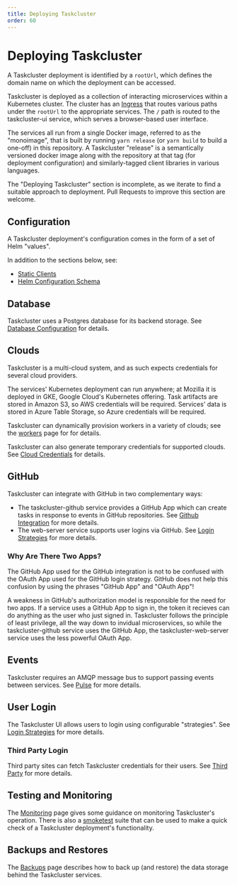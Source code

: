 ```yaml
---
title: Deploying Taskcluster
order: 60
---
```



# Deploying Taskcluster

A Taskcluster deployment is identified by a `rootUrl`, which defines the domain name on which the deployment can be accessed.

Taskcluster is deployed as a collection of interacting microservices within a Kubernetes cluster.
The cluster has an [Ingress](https://kubernetes.io/docs/concepts/services-networking/ingress/) that routes various paths under the `rootUrl` to the appropriate services.
The `/` path is routed to the taskcluster-ui service, which serves a browser-based user interface.

The services all run from a single Docker image, referred to as the "monoimage", that is built by running `yarn release` (or `yarn build` to build a one-off) in this repository.
A Taskcluster "release" is a semantically versioned docker image along with the repository at that tag (for deployment configuration) and similarly-tagged client libraries in various languages.

<Warning>
The "Deploying Taskcluster" section is incomplete, as we iterate to find a suitable approach to deployment.
Pull Requests to improve this section are welcome.
</Warning>

## Configuration

A Taskcluster deployment's configuration comes in the form of a set of Helm "values".

In addition to the sections below, see:
 * [Static Clients](/docs/manual/deploying/static-clients)
 * [Helm Configuration Schema](/docs/manual/deploying/schema)

## Database

Taskcluster uses a Postgres database for its backend storage.
See [Database Configuration](/docs/manual/deploying/database) for details.

## Clouds

Taskcluster is a multi-cloud system, and as such expects credentials for several cloud providers.

The services' Kubernetes deployment can run anywhere; at Mozilla it is deployed in GKE, Google Cloud's Kubernetes offering.
Task artifacts are stored in Amazon S3, so AWS credentials will be required.
Services' data is stored in Azure Table Storage, so Azure credentials will be required.

Taskcluster can dynamically provision workers in a variety of clouds; see the [workers](/docs/manual/deploying/workers) page for for details.

Taskcluster can also generate temporary credentials for supported clouds.
See [Cloud Credentials](/docs/manual/deploying/cloud-credentials) for details.

## GitHub

Taskcluster can integrate with GitHub in two complementary ways:
* The taskcluster-github service provides a GitHub App which can create tasks in response to events in GitHub repositories. See [Github Integration](/docs/manual/deploying/github) for more details.
* The web-server service supports user logins via GitHub.  See [Login Strategies](/docs/manual/deploying/login-strategies) for more details.

### Why Are There Two Apps?

The GitHub App used for the GitHub integration is not to be confused with the OAuth App used for the GitHub login strategy.
GitHub does not help this confusion by using the phrases "GitHub App" and "OAuth App"!

A weakness in GitHub's authorization model is responsible for the need for two apps.
If a service uses a GitHub App to sign in, the token it recieves can do anything as the user who just signed in.
Taskcluster follows the principle of least privilege, all the way down to invidual microservices, so while the taskcluster-github service uses the GitHub App, the taskcluster-web-server service uses the less powerful OAuth App.

## Events

Taskcluster requires an AMQP message bus to support passing events between services.
See [Pulse](/docs/manual/deploying/pulse) for more details.

## User Login

The Taskcluster UI allows users to login using configurable "strategies".
See [Login Strategies](/docs/manual/deploying/login-strategies) for more details.

### Third Party Login

Third party sites can fetch Taskcluster credentials for their users. See [Third Party](/docs/manual/deploying/third-party) for more details.

## Testing and Monitoring

The [Monitoring](/docs/manual/deploying/monitoring) page gives some guidance on monitoring Taskcluster's operation.
There is also a [smoketest](/docs/manual/deploying/smoketests) suite that can be used to make a quick check of a Taskcluster deployment's functionality.

## Backups and Restores

The [Backups](/docs/manual/deploying/backups) page describes how to back up (and restore) the data storage behind the Taskcluster services.
